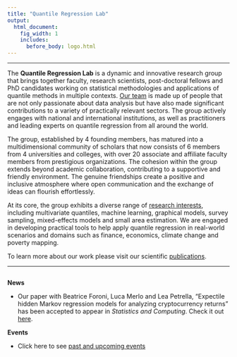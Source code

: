 ```yaml
---
title: "Quantile Regression Lab"
output:
  html_document:
    fig_width: 1
    includes:
      before_body: logo.html
---
```


------------------------------------------------------------------------

<!-- ### What we do -->

The **Quantile Regression Lab** is a dynamic and innovative research group that brings together faculty, research scientists, post-doctoral fellows and PhD candidates working on statistical methodologies and applications of quantile methods in multiple contexts. [Our team](https://quantileregressionlab.github.io/people.html) is made up of people that are not only passionate about data analysis but have also made significant contributions to a variety of practically relevant sectors. The group actively engages with national and international institutions, as well as practitioners and leading experts on quantile regression from all around the world. 

The group, established by 4 founding members, has matured into a multidimensional community of scholars that now consists of 6 members from 4 universities and colleges, with over 20 associate and affiliate faculty members from prestigious organizations. The cohesion within the group extends beyond academic collaboration, contributing to a supportive and friendly environment. The genuine friendships create a positive and inclusive atmosphere where open communication and the exchange of ideas can flourish effortlessly.

At its core, the group exhibits a diverse range of [research interests](https://quantileregressionlab.github.io/research.html), including multivariate quantiles, machine learning, graphical models, survey sampling, mixed-effects models and small area estimation. We are engaged in developing practical tools to help apply quantile regression in real-world scenarios and domains such as finance, economics, climate change and poverty mapping.

To learn more about our work please visit our scientific [publications](https://quantileregressionlab.github.io/sel_pubs.html).

<!-- team that brings together scholars from various universities across Italy and Europe. The group is dedicated to advancing quantile regression modeling in a broad range of areas, including:

-   Multivariate quantiles
-   Machine learning
-   Graphical models
-   Survey sampling
-   Mixed-effects models
-   Small area estimation

The methodologies developed by our group have been successfully applied, among other areas, to:

-   Time series analysis
-   Finance
-   Economics
-   Climate change
-   Poverty mapping

These results have been published in several scientific journals. For a complete list see the [Publication](https://quantileregressionlab.github.io/publications.html) page .
-->

------------------------------------------------------------------------

```{=html}
<!---From http://stackoverflow.com/questions/31753897/2-column-section-in-r-markdown:
Put in your css file or directly in rmarkdown--->
```
```{=html}
<style>
  .col2 {
    columns: 2 500px;         /* number of columns and width in pixels*/
    -webkit-columns: 2 500px; /* chrome, safari */
    -moz-columns: 2 500px;    /* firefox */
  }
</style>
```
::: col2
**News**

- Our paper with Beatrice Foroni, Luca Merlo and Lea Petrella, "Expectile hidden Markov regression models for analyzing cryptocurrency returns" has been accepted to appear in *Statistics and Computing*. Check it out [here](https://link.springer.com/article/10.1007/s11222-023-10377-2).

**Events**

- Click here to see [past and upcoming events](events.html) <br> <br>
:::

<br>

<center>
